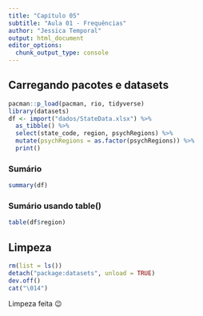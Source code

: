 ```yaml
---
title: "Capítulo 05"
subtitle: "Aula 01 - Frequências"
author: "Jessica Temporal"
output: html_document
editor_options: 
  chunk_output_type: console
---
```


## Carregando pacotes e datasets

```r
pacman::p_load(pacman, rio, tidyverse)
library(datasets)
df <- import("dados/StateData.xlsx") %>%
  as_tibble() %>%
  select(state_code, region, psychRegions) %>% 
  mutate(psychRegions = as.factor(psychRegions)) %>%
  print()
```

### Sumário

```r
summary(df)
```

### Sumário usando table()

```r
table(df$region)
```

## Limpeza

```r
rm(list = ls())
detach("package:datasets", unload = TRUE)
dev.off()
cat("\014")
```

Limpeza feita 😉
